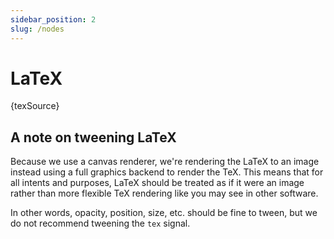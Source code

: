 ```yaml
---
sidebar_position: 2
slug: /nodes
---
```



# LaTeX

<CodeBlock language="tsx">{texSource}</CodeBlock>

<AnimationPlayer small name="tex" />

## A note on tweening LaTeX

Because we use a canvas renderer, we're rendering the LaTeX to an image instead
using a full graphics backend to render the TeX. This means that for all intents
and purposes, LaTeX should be treated as if it were an image rather than more
flexible TeX rendering like you may see in other software.

In other words, opacity, position, size, etc. should be fine to tween, but we do
not recommend tweening the `tex` signal.
